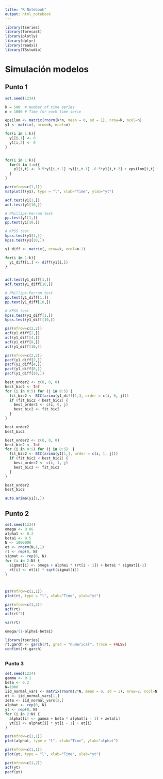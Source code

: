 ---
title: "R Notebook"
output: html_notebook
---

```{r}
library(tseries)
library(forecast)
library(plotly)
library(dplyr)
library(readxl)
library(TSstudio)

```

# Simulación modelos

## Punto 1

```{r}
set.seed(1234)

k = 500  # Number of time series
n = 1000 # Time for each time serie

epsilon <- matrix(rnorm(k*n, mean = 0, sd = 1), nrow=k, ncol=n)
y1 <- matrix(, nrow=k, ncol=n)

for(i in 1:k){
  y1[i,1] <- 0
  y1[i,2] <- 0
}


for(i in 1:k){
  for(t in 3:n){ 
    y1[i,t] <- 0.5*y1[i,t-1] +y1[i,t-1] -0.5*y1[i,t-2] + epsilon[i,t] + 0.3* epsilon[i,t-1]
  }
}

par(mfrow=c(1,1))
matplot(t(y1), type = "l", xlab="Time", ylab="yt")
```

```{r}
adf.test(y1[1,])
adf.test(y1[10,])

# Phillips-Perron test
pp.test(y1[1,])
pp.test(y1[10,])

# KPSS test
kpss.test(y1[1,])
kpss.test(y1[10,])
```

```{r}
y1_diff <- matrix(, nrow=k, ncol=n-1)

for(i in 1:k){
  y1_diff[i,] <- diff(y1[i,]) 
}


adf.test(y1_diff[1,])
adf.test(y1_diff[10,])

# Phillips-Perron test
pp.test(y1_diff[1,])
pp.test(y1_diff[10,])

# KPSS test
kpss.test(y1_diff[1,])
kpss.test(y1_diff[10,])
```

```{r}
par(mfrow=c(2,2))
acf(y1_diff[2,])
acf(y1_diff[4,])
acf(y1_diff[8,])
acf(y1_diff[10,])


```

```{r}

par(mfrow=c(2,2))
pacf(y1_diff[2,])
pacf(y1_diff[4,])
pacf(y1_diff[8,])
pacf(y1_diff[10,])
```

```{r}

best_order2 <- c(0, 0, 0)
best_bic2 <- Inf
for (i in 0:5) for (j in 0:5) {
  fit_bic2 <- BIC(arima(y1_diff[1,], order = c(i, 0, j)))
  if (fit_bic2 < best_bic2) {
    best_order2 <- c(i, 0, j)
    best_bic2 <- fit_bic2
  }
}

```

```{r}
best_order2
best_bic2
```

```{r}


best_order2 <- c(0, 0, 0)
best_bic2 <- Inf
for (i in 0:5) for (j in 0:5)  {
  fit_bic2 <- BIC(arima(y1[1,], order = c(i, 1, j)))
  if (fit_bic2 < best_bic2) {
    best_order2 <- c(i, 1, j)
    best_bic2 <- fit_bic2
  }
}


```

```{r}
best_order2
best_bic2
```

```{r}
auto.arima(y1[1,])
```

## Punto 2

```{r}
set.seed(1234)
omega <- 0.06
alpha1 <- 0.2
beta1 <- 0.5
N <- 1000000
et <- rnorm(N,1,1)
rt <- rep(0, N)
sigmat <- rep(0, N)
for (i in 2:N) {
  sigmat[i] <- omega + alpha1 * (rt[i - 1]) + beta1 * sigmat[i-1]
  rt[i] <- et[i] * sqrt(sigmat[i])
}




```

```{r}
par(mfrow=c(1,1))
plot(rt, type = "l", xlab="Time", ylab="yt")
```

```{r}
par(mfrow=c(1,2))
acf(rt)
acf(rt^2)
```

```{r}
var(rt)
```

```{r}
omega/(1-alpha1-beta1)
```

```{r}
library(tseries)
rt.garch <- garch(rt, grad = "numerical", trace = FALSE)
confint(rt.garch)

```

## 

### Punto 3

```{r}
set.seed(1234)
gamma <- 0.1
beta <- 0.2
N=1000
iid_normal_vars <- matrix(rnorm(2*N, mean = 0, sd = 1), nrow=2, ncol=N)
et <- iid_normal_vars[1,]
zeta <- iid_normal_vars[2,]
alphat <- rep(0, N)
yt <- rep(0, N)
for (i in 2:N) {
  alphat[i] <- gamma + beta * alphat[i - 1] + zeta[i]
  yt[i] <- alphat[i] * yt[i - 1] + et[i]
}
```

```{r}
par(mfrow=c(1,1))
plot(alphat, type = "l", xlab="Time", ylab="alphat")
```

```{r}
par(mfrow=c(1,1))
plot(yt, type = "l", xlab="Time", ylab="yt")
```

```{r}
par(mfrow=c(1,2))
acf(yt)
pacf(yt)
```
